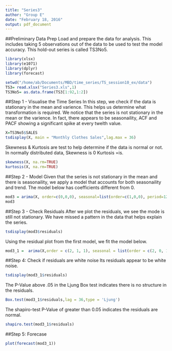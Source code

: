 ```yaml
---
title: "Series3"
author: "Group E"
date: "February 18, 2016"
output: pdf_document
---
```

##Preliminary Data Prep
Load and prepare the data for analysis. This includes taking 5 observations out of the data to be used to test the model accuracy. This hold-out series is called TS3No5.
```r

library(xlsx)
library(e1071)
library(dplyr)
library(forecast)

setwd("/home/ab/Documents/MBD/time_series/TS_session10_ex/data")
TS3= read.xlsx("Series3.xls",1)
TS3No5= as.data.frame(TS3[1:92,1:2])
```

##Step 1 - Visualise the Time Series
In this step, we check if the data is stationary in the mean and varience. This helps us determine what transformation is required.
We notice that the series is not stationary in the mean or the varience. In fact, there appears to be seasonaility, ACF and PACF showing a significant spike at every twelth value. 

```r
X=TS3No5$SALES
tsdisplay(X, main = "Monthly Clothes Sales",lag.max = 36)
```

Skewness & Kurtosis are test to help determine if the data is normal or not. 
In normally distributed data, Skewness is 0 Kurtosis =is.
```r
skewness(X, na.rm=TRUE)
kurtosis(X, na.rm=TRUE)
```

##Step 2 - Model
Given that the series is not stationary in the mean and there is seasonaility, we apply a model that accounts for both seasonaility and trend. The model below has coefficients different from 0.
```r
mod3 = arima(X, order=c(0,0,0), seasonal=list(order=c(1,0,0), period=12))
mod3
```

##Step 3 - Check Residuals
After we plot the residuals, we see the mode is still not stationary. We have missed a pattern in the data that helps explain the series.
```r
tsdisplay(mod3$residuals)
```

Using the residual plot from the first model, we fit the model below.
```r
mod3_1 =  arima(X,order = c(2, 1, 1), seasonal = list(order = c(2, 0, 1), period = 12))
```

##Step 4: Check if residuals are white noise
Its residuals appear to be white noise.
```r
tsdisplay(mod3_1$residuals)
```

The P-Value above .05 in the Ljung Box test indicates there is no structure in the residuals.
```r
Box.test(mod3_1$residuals,lag = 36,type = 'Ljung')
```

The shapiro-test P-Value of greater than 0.05 indicates the residuals are normal. 
```r
shapiro.test(mod3_1$residuals)
```

##Step 5: Forecase
```r
plot(forecast(mod3_1))
```



